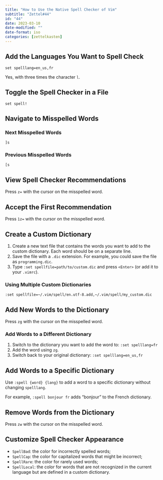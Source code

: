```yaml
---
title: "How to Use the Native Spell Checker of Vim"
subtitle: "Zettel#44"
id: "44"
date: 2023-03-10
date-modified: ""
date-format: iso
categories: [zettelkasten]
---
```

## Add the Languages You Want to Spell Check

```vim
set spelllang=en_us,fr
```

Yes, with three times the character `l`.

## Toggle the Spell Checker in a File

```vim
set spell!
```

## Navigate to Misspelled Words

### Next Misspelled Words

```vim
]s
```

### Previous Misspelled Words

```vim
[s
```

## View Spell Checker Recommendations

Press `z=` with the cursor on the misspelled word.

## Accept the First Recommendation

Press `1z=` with the cursor on the misspelled word.

## Create a Custom Dictionary

1. Create a new text file that contains the words you want to add to the custom dictionary. Each word should be on a separate line.
1. Save the file with a `.dic` extension. For example, you could save the file as `programming.dic`.
1. Type `:set spellfile=path/to/custom.dic` and press `<Enter>` (or add it to your `.vimrc`).

### Using Multiple Custom Dictionaries

```vim
:set spellfile=~/.vim/spell/en.utf-8.add,~/.vim/spell/my_custom.dic
```

## Add New Words to the Dictionary

Press `zg` with the cursor on the misspelled word.

### Add Words to a Different Dictionary

1. Switch to the dictionary you want to add the word to: `:set spelllang=fr`
1. Add the word using `zg`.
1. Switch back to your original dictionary: `:set spelllang=en_us,fr`

## Add Words to a Specific Dictionary

Use `:spell {word} {lang}` to add a word to a specific dictionary without changing `spelllang`.

For example, `:spell bonjour fr` adds "bonjour" to the French dictionary.

## Remove Words from the Dictionary

Press `zw` with the cursor on the misspelled word.

## Customize Spell Checker Appearance

* `SpellBad`: the color for incorrectly spelled words;
* `SpellCap`: the color for capitalized words that might be incorrect;
* `SpellRare`: the color for rarely used words;
* `SpellLocal`: the color for words that are not recognized in the current language but are defined in a custom dictionary.
